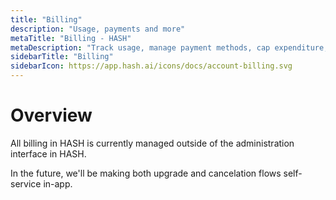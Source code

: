 ```yaml
---
title: "Billing"
description: "Usage, payments and more"
metaTitle: "Billing - HASH"
metaDescription: "Track usage, manage payment methods, cap expenditure, view upcoming invoices, download historical receipts and manage your HASH billing account."
sidebarTitle: "Billing"
sidebarIcon: https://app.hash.ai/icons/docs/account-billing.svg
---
```


# Overview

All billing in HASH is currently managed outside of the administration interface in HASH.

In the future, we'll be making both upgrade and cancelation flows self-service in-app.
